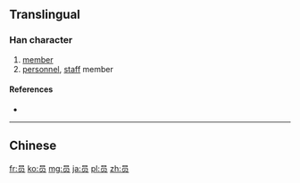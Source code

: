 {{also|員}}
==Translingual==

===Han character===
{{Han char|rn=30|rad=口|as=04|sn=7|four=|canj=口月人 (RBO)|ids=⿱[[口]][[贝]]}}

# [[member]]
# [[personnel]], [[staff]] member

====References====
* {{Han ref|kx=0181.191|hdz=10589.030|uh=5458|ud=21592}}

----
==Chinese==
{{zh-see|員}}

[[fr:员]]
[[ko:员]]
[[mg:员]]
[[ja:员]]
[[pl:员]]
[[zh:员]]
